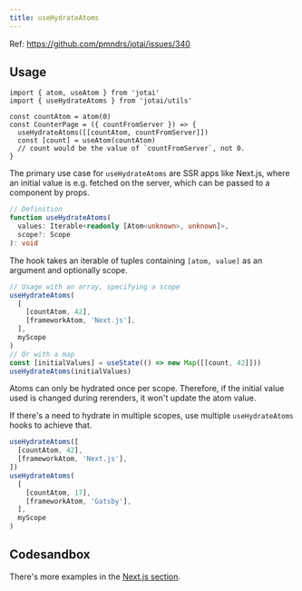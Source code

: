 ```yaml
---
title: useHydrateAtoms
---
```


Ref: https://github.com/pmndrs/jotai/issues/340

## Usage

```tsx
import { atom, useAtom } from 'jotai'
import { useHydrateAtoms } from 'jotai/utils'

const countAtom = atom(0)
const CounterPage = ({ countFromServer }) => {
  useHydrateAtoms([[countAtom, countFromServer]])
  const [count] = useAtom(countAtom)
  // count would be the value of `countFromServer`, not 0.
}
```

The primary use case for `useHydrateAtoms` are SSR apps like Next.js, where an initial value is e.g. fetched on the server, which can be passed to a component by props.

```ts
// Definition
function useHydrateAtoms(
  values: Iterable<readonly [Atom<unknown>, unknown]>,
  scope?: Scope
): void
```

The hook takes an iterable of tuples containing `[atom, value]` as an argument and optionally scope.

```ts
// Usage with an array, specifying a scope
useHydrateAtoms(
  [
    [countAtom, 42],
    [frameworkAtom, 'Next.js'],
  ],
  myScope
)
// Or with a map
const [initialValues] = useState(() => new Map([[count, 42]]))
useHydrateAtoms(initialValues)
```

Atoms can only be hydrated once per scope. Therefore, if the initial value used is changed during rerenders, it won't update the atom value.

If there's a need to hydrate in multiple scopes, use multiple `useHydrateAtoms` hooks to achieve that.

```ts
useHydrateAtoms([
  [countAtom, 42],
  [frameworkAtom, 'Next.js'],
])
useHydrateAtoms(
  [
    [countAtom, 17],
    [frameworkAtom, 'Gatsby'],
  ],
  myScope
)
```

## Codesandbox

<CodeSandbox id="snu7n" />

There's more examples in the [Next.js section](../guides/nextjs.mdx).
